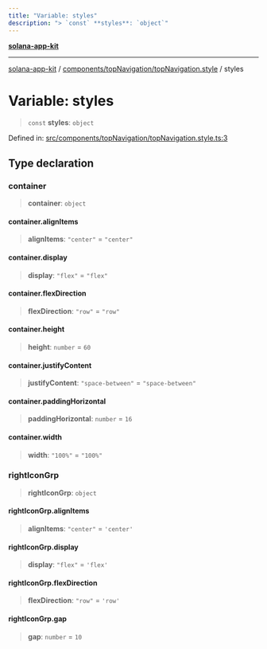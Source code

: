 ```yaml
---
title: "Variable: styles"
description: "> `const` **styles**: `object`"
---
```


[**solana-app-kit**](../../../../README.mdx)

***

[solana-app-kit](../../../../README.mdx) / [components/topNavigation/topNavigation.style](../README.mdx) / styles

# Variable: styles

> `const` **styles**: `object`

Defined in: [src/components/topNavigation/topNavigation.style.ts:3](https://github.com/SendArcade/solana-social-starter/blob/b27156124ee1831d644b1af765e8d55a2885cd4f/src/components/topNavigation/topNavigation.style.ts#L3)

## Type declaration

### container

> **container**: `object`

#### container.alignItems

> **alignItems**: `"center"` = `"center"`

#### container.display

> **display**: `"flex"` = `"flex"`

#### container.flexDirection

> **flexDirection**: `"row"` = `"row"`

#### container.height

> **height**: `number` = `60`

#### container.justifyContent

> **justifyContent**: `"space-between"` = `"space-between"`

#### container.paddingHorizontal

> **paddingHorizontal**: `number` = `16`

#### container.width

> **width**: `"100%"` = `"100%"`

### rightIconGrp

> **rightIconGrp**: `object`

#### rightIconGrp.alignItems

> **alignItems**: `"center"` = `'center'`

#### rightIconGrp.display

> **display**: `"flex"` = `'flex'`

#### rightIconGrp.flexDirection

> **flexDirection**: `"row"` = `'row'`

#### rightIconGrp.gap

> **gap**: `number` = `10`
